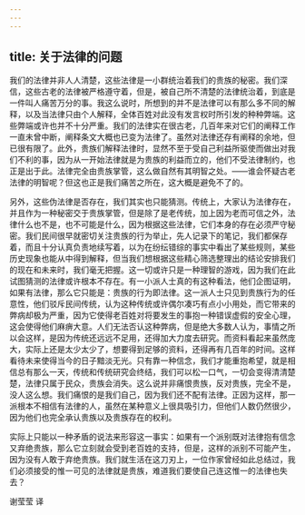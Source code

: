 ```yaml
---
---
---
```

title: 关于法律的问题
---




我们的法律并非人人清楚，这些法律是一小群统治着我们的贵族的秘密。我们深信，这些古老的法律被严格遵守着，但是，被自己所不清楚的法律统治着，到底是一件叫人痛苦万分的事。我这么说时，所想到的并不是法律可以有那么多不同的解释，以及当法律只由个人解释，全体百姓对此没有发言权时所引发的种种弊端。这些弊端或许也并不十分严重。我们的法律实在很古老，几百年来对它们的阐释工作一直未曾中断，阐释条文大概也已变为法律了。虽然对法律还存有阐释的余地，但已很有限了。此外，贵族们解释法律时，显然不至于受自己利益所驱使而做出对我们不利的事，因为从一开始法律就是为贵族的利益而立的，他们不受法律制约，也正是出于此。法律完全由贵族掌管，这么做自然有其明智之处。——谁会怀疑古老法律的明智呢？但这也正是我们痛苦之所在，这大概是避免不了的。

另外，这些伪法律是否存在，我们其实也只能猜测。传统上，大家认为法律存在，并且作为一种秘密交于贵族掌管，但是除了是老传统，加上因为老而可信之外，法律什么也不是，也不可能是什么，因为根据这些法律，它们本身的存在必须严守秘密。我们民间很早就密切关注贵族的行为举止，先人记录下的笔记，我们都保存着，而且十分认真负责地续写着，以为在纷纭错综的事实中看出了某些规则，某些历史现象也能从中得到解释，但当我们想根据这些精心筛选整理出的结论安排我们的现在和未来时，我们毫无把握。这一切或许只是一种理智的游戏，因为我们在此试图猜测的法律或许根本不存在。有一小派人士真的有这种看法，他们企图证明，如果有法律，那么它只能是：贵族的行为即法律。这一派人士只见到贵族行为的任意性，他们驳斥民间传统，认为这种传统或许偶尔凑巧有点小小用处，而它带来的弊病却极为严重，因为它使得老百姓对将要发生的事抱一种错误虚假的安全心理，这会使得他们麻痹大意。人们无法否认这种弊病，但是绝大多数人认为，事情之所以会这样，是因为传统还远远不足用，还得加大力度去研究。而资料看起来虽然庞大，实际上还是太少太少了，想要得到足够的资料，还得再有几百年的时间。这样看待未来使得当今的日子黯淡无光。只有靠一种信念，我们才能重抱希望，就是相信总有那么一天，传统和传统研究会终结，我们可以松一口气，一切会变得清清楚楚，法律只属于民众，贵族会消失。这么说并非痛恨贵族，反对贵族，完全不是，没人这么想。我们痛恨的是我们自己，因为我们还不配有法律。正因为这样，那一派根本不相信有法律的人，虽然在某种意义上很具吸引力，但他们人数仍然很少，因为他们也完全承认贵族以及贵族存在的权利。

实际上只能以一种矛盾的说法来形容这一事实：如果有一个派别既对法律抱有信念又弃绝贵族，那么它立刻就会受到老百姓的支持，但是，这样的派别不可能产生，因为没有人敢于弃绝贵族。我们就生活在这刀刃上，一位作家曾经如此总结过，我们必须接受的惟一可见的法律就是贵族，难道我们要使自己连这惟一的法律也失去？

谢莹莹 译